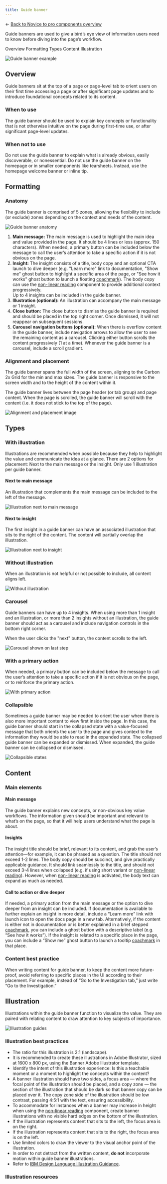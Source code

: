 ```yaml
---
title: Guide banner
---
```


← [Back to Novice to pro components overview](/novice-to-pro/components/overview)

<PageDescription>

Guide banners are used to give a bird’s eye view of information users need to know before diving into the page’s workflow.

</PageDescription>

<AnchorLinks>
   <AnchorLink>Overview</AnchorLink>
   <AnchorLink>Formatting</AnchorLink>
   <AnchorLink>Types</AnchorLink>
   <AnchorLink>Content</AnchorLink>
   <AnchorLink>Illustration</AnchorLink>
</AnchorLinks>

<Row>
<Column colMd={12} colLg={12}>

![Guide banner example](images/guide-banner-01.png)

</Column>
</Row>


## Overview

Guide banners sit at the top of a page or page-level tab to orient users on their first time accessing a page or after significant 
page updates and to introduce foundational concepts related to its content.

### When to use
The guide banner should be used to explain key concepts or functionality that is not otherwise intuitive on the page during 
first-time use, or after significant page-level updates.

### When not to use
Do not use the guide banner to explain what is already obvious, easily discoverable, or nonessential. Do not use the guide 
banner on the homepage or in smaller components like tearsheets. Instead, use the homepage welcome banner or inline tip. 


## Formatting

### Anatomy

The guide banner is comprised of 5 zones, allowing the flexibility to include (or exclude) zones depending on the context and 
needs of the content.

<Row>
<Column colMd={12} colLg={12}>

![Guide banner anatomy](images/guide-banner-02.png)

</Column>
</Row>

1. **Main message:** The main message is used to highlight the main idea and value provided in the page. It should be 4 lines or 
less (approx. 150 characters). When needed, a primary button can be included below the message to call the user’s attention to take 
a specific action if it is not obvious on the page. 
2. **Insight:** The insight consists of a title, body copy and an optional CTA launch to dive deeper (e.g. "Learn more" link to 
documentation, "Show me" ghost button to highlight a specific area of the page, or "See how it works" ghost button to launch a 
floating [coachmark](/novice-to-pro/components/coachmark/usage)). The body copy can use the [non-linear reading](/novice-to-pro/components/nonlinear-reading/usage) component to provide additional context progressively.<br/>
  Up to 4 insights can be included in the guide banner.
3. **Illustration (optional):** An illustration can accompany the main message or 1 insight.
4. **Close button:** The close button to dismiss the guide banner is required and should be placed in the top right corner. Once 
dismissed, it will not reappear on subsequent sessions.
5. **Carousel navigation buttons (optional):**  When there is overflow content in the guide banner, include navigation arrows to 
allow the user to see the remaining content as a carousel. Clicking either button scrolls the content progressively (1 at a time). 
Whenever the guide banner is a carousel, include a scroll gradient.

### Alignment and placement

The guide banner spans the full width of the screen, aligning to the Carbon 2x Grid for the min and max sizes. The guide banner is 
responsive to the screen width and to the height of the content within it.

The guide banner lives between the page header (or tab group) and page content. When the page is scrolled, the guide banner will 
scroll with the content (i.e. it does not stick to the top of the page). 

<Row>
<Column colMd={12} colLg={12}>

![Alignment and placement image](images/guide-banner-03.png)

</Column>
</Row>

## Types

### With illustration

Illustrations are recommended when possible because they help to highlight the value and communicate the idea at a glance. There 
are 2 options for placement: Next to the main message or the insight. Only use 1 illustration per guide banner. 

#### Next to main message
An illustration that complements the main message can be included to the left of the message. 

<Row>
<Column colMd={12} colLg={12}>

![Illustration next to main message](images/guide-banner-04.png)

</Column>
</Row>

#### Next to insight
The first insight in a guide banner can have an associated illustration that sits to the right of the content. The content will 
partially overlap the illustration. 

<Row>
<Column colMd={12} colLg={12}>

![Illustration next to insight](images/guide-banner-05.png)

</Column>
</Row>

### Without illustration

When an illustration is not helpful or not possible to include, all content aligns left.

<Row>
<Column colMd={12} colLg={12}>

![Without illustration](images/guide-banner-06.png)

</Column>
</Row>

### Carousel

Guide banners can have up to 4 insights. When using more than 1 insight and an illustration, or more than 2 insights without an 
illustration, the guide banner should act as a carousel and include navigation controls in the bottom right corner. 

When the user clicks the "next" button, the content scrolls to the left. 

<Row>
<Column colMd={12} colLg={12}>

![Carousel shown on last step](images/guide-banner-07.png)

</Column>
</Row>

### With a primary action

When needed, a primary button can be included below the message to call the user’s attention to take a specific action if it is 
not obvious on the page, or to reinforce the primary action.

<Row>
<Column colMd={12} colLg={12}>

![With primary action](images/guide-banner-08.png)

</Column>
</Row>

### Collapsible

Sometimes a guide banner may be needed to orient the user when there is also more important content to view first inside the page. 
In this case, the guide banner should start in the collapsed state with a value-focused message that both orients the user to the 
page and gives context to the information they would be able to read in the expanded state. The collapsed guide banner can be 
expanded or dismissed. When expanded, the guide banner can be collapsed or dismissed.

<Row>
<Column colMd={12} colLg={12}>

![Collapsible states](images/guide-banner-09.png)

</Column>
</Row>


## Content

### Main elements

#### Main message
The guide banner explains new concepts, or non-obvious key value workflows. The information given should be important and relevant 
to what’s on the page, so that it will help users understand what the page is about.

#### Insights
The insight title should be brief, relevant to its content, and grab the user’s attention—for example, it can be phrased as a 
question. The title should not exceed 1-2 lines. The body copy should be succinct, and give practically applicable guidance. It 
should link seamlessly to the title, and should not exceed 3-4 lines when collapsed (e.g. if using short variant or [non-linear 
reading](/novice-to-pro/components/nonlinear-reading/usage)). However, when [non-linear reading](/novice-to-pro/components/nonlinear-reading/usage) is activated, the body text can expand as much as needed. 

#### Call to action or dive deeper
If needed, a primary action from the main message or the option to dive deeper from an insight can be included. If documentation is 
available to further explain an insight in more detail, include a “Learn more” link with launch icon to open the docs page in a 
new tab. Alternatively, if the content is either not in documentation or is better explained in a brief stepped [coachmark](/novice-to-pro/components/coachmark/usage), you can include a ghost button with a descriptive label (e.g. “See how it works”). If the insight is related to a specific place in the page, 
you can include a “Show me” ghost button to launch a tooltip [coachmark](/novice-to-pro/components/coachmark/usage) in that place. 

### Content best practice
When writing content for guide banner, to keep the content more future-proof, avoid referring to specific places in the UI according to their placement. For example, 
instead of “Go to the Investigation tab,” just write “Go to the Investigation.” 


## Illustration

Illustrations within the guide banner function to visualize the value. They are paired with relating content to draw attention to 
key subjects of importance.

<Row>
<Column colMd={12} colLg={12}>

![Illustration guides](images/guide-banner-11.png)

</Column>
</Row>


### Illustration best practices

- The ratio for this illustration is 2:1 (landscape). 
- It is recommended to create these illustrations in Adobe Illustrator, sized at 1600 x 800 px, using the Banner Adobe 
Illustrator template.
- Identify the intent of this illustration experience: Is this a teachable moment or a moment to highlight the concepts within 
the content?
- A banner illustration should have two sides, a focus area — where the focal point of the illustration should be placed, and a 
copy zone — the section of the illustration that should be dark so that banner copy can be placed over it. The copy zone side of 
the illustration should be low contrast, passing 4:5:1 with the text, ensuring accessibility.
- To accommodate for instances when a banner may increase in height when using the [non-linear reading](/novice-to-pro/components/nonlinear-reading/usage) component, create banner 
illustrations with no visible hard edges on the bottom of the illustration.
- If the illustration represents content that sits to the left, the focus area is on the right.
- If the illustration represents content that sits to the right, the focus area is on the left. 
- Use limited colors to draw the viewer to the visual anchor point of the illustration.
- In order to not detract from the written content, **do not** incorporate motion within guide banner illustrations. 
- Refer to [IBM Design Language Illustration Guidance](https://www.ibm.com/design/language/illustration/overview/).

### Illustration resources

<Row className="resource-card">
  <Column colMd={4} colLg={4} noGutterSm>
    <CardGroup>
        <MiniCard title="Guide banner illustration template" href="https://ibm.box.com/s/5g8afutzx6rhz1wvw6swasq8emjlkq15" />
    </CardGroup>
  </Column>
</Row>
